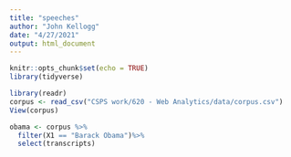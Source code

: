 ```yaml
---
title: "speeches"
author: "John Kellogg"
date: "4/27/2021"
output: html_document
---
```


```r
knitr::opts_chunk$set(echo = TRUE)
library(tidyverse)
```

```r
library(readr)
corpus <- read_csv("CSPS work/620 - Web Analytics/data/corpus.csv")
View(corpus)
```

```r
obama <- corpus %>%
  filter(X1 == "Barack Obama")%>%
  select(transcripts)
```

